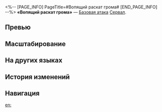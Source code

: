 <%-- [PAGE_INFO]
PageTitle=#Вопящий раскат грома#
[END_PAGE_INFO] --%>
{{Навык Инфобокс
|Название         = Вопящий раскат грома
|Изображение      = Навык Вопящий раскат грома.png
|Персонаж         = Сервал
|Тип              = Базовая атака
|Тэг              = Одиночная атака
|УронСтойк        = 10
|ЭнергияГен       = 20
|Энергия          = 
|Длительность     = 
|Описание         = Наносит выбранному противнику электрический урон, равный {{Цвет|Выделенный|50%—110%}} от силы атаки Сервал.
|Свойство1        = 
|Масштабирование1 = 
}}
'''«Вопящий раскат грома»''' — [[Базовая атака]] [[Сервал]].

==Превью==
{{Превью
|Файл = Вопящий раскат грома Превью
}}

==Масштабирование==
{{Масштабирование навыка|тип=Базовая атака
|50%;60%;70%;80%;90%;100%;110%;120%;130%;140%
}}

==На других языках==
{{На других языках
|en   = Roaring Thunderclap
|zhs  = 雷鸣音阶
|zht  = 雷鳴音階
|ja   = {{Rubi|雷鳴音階|らいめいおんかい}}
|ko   = 뇌명의 음계
|es   = Trueno ensordecedor
|fr   = Coup de tonnerre rugissant
|ru   = Вопящий раскат грома
|th   = Roaring Thunderclap
|vi   = Thang Âm Sấm Sét
|de   = Grollender Donner
|id   = Roaring Thunderclap
|pt   = Trovoada Estrondosa
}}

==История изменений==
{{История изменений|3.5}}

==Навигация==
{{Навык Навбокс|Сервал}}

[[en:]]